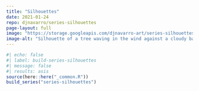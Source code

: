 ```yaml
---
title: "Silhouettes"
date: 2021-01-24
repo: djnavarro/series-silhouettes
page-layout: full
image: "https://storage.googleapis.com/djnavarro-art/series-silhouettes/800/night-tree_04_468.jpg"
image-alt: "Silhouette of a tree waving in the wind against a cloudy background, all in shades of teal and white"
---
```

   
::: {.grid}
  
```r
#| echo: false
#| label: build-series-silhouettes
#| message: false
#| results: asis
source(here::here("_common.R"))
build_series("series-silhouettes")
```
   
:::
   
